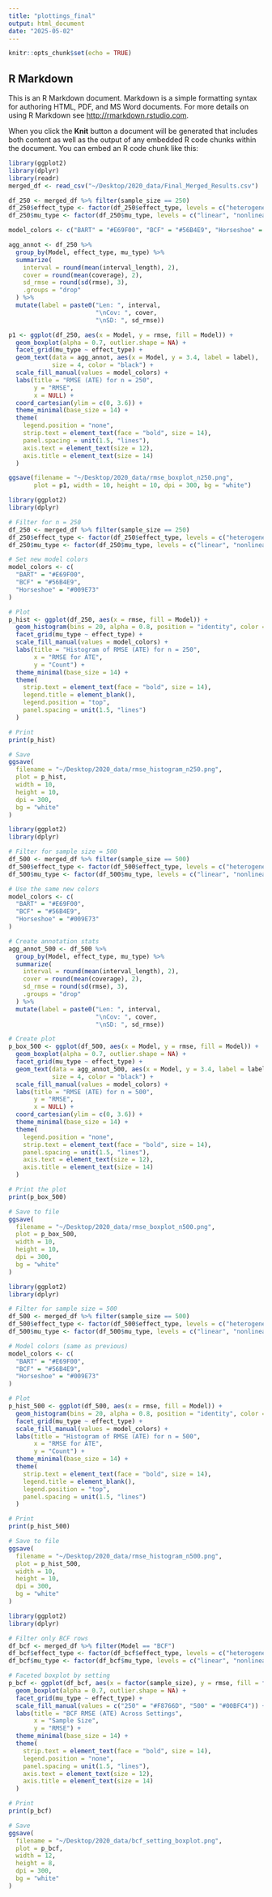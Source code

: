 ```yaml
---
title: "plottings_final"
output: html_document
date: "2025-05-02"
---
```


```r
knitr::opts_chunk$set(echo = TRUE)
```

## R Markdown

This is an R Markdown document. Markdown is a simple formatting syntax for authoring HTML, PDF, and MS Word documents. For more details on using R Markdown see <http://rmarkdown.rstudio.com>.

When you click the **Knit** button a document will be generated that includes both content as well as the output of any embedded R code chunks within the document. You can embed an R code chunk like this:

```r
library(ggplot2)
library(dplyr)
library(readr)
merged_df <- read_csv("~/Desktop/2020_data/Final_Merged_Results.csv") 
```


```r
df_250 <- merged_df %>% filter(sample_size == 250)
df_250$effect_type <- factor(df_250$effect_type, levels = c("heterogeneous", "homogeneous"))
df_250$mu_type <- factor(df_250$mu_type, levels = c("linear", "nonlinear"))

model_colors <- c("BART" = "#E69F00", "BCF" = "#56B4E9", "Horseshoe" = "#009E73")

agg_annot <- df_250 %>%
  group_by(Model, effect_type, mu_type) %>%
  summarize(
    interval = round(mean(interval_length), 2),
    cover = round(mean(coverage), 2),
    sd_rmse = round(sd(rmse), 3),
    .groups = "drop"
  ) %>%
  mutate(label = paste0("Len: ", interval,
                        "\nCov: ", cover,
                        "\nSD: ", sd_rmse))

p1 <- ggplot(df_250, aes(x = Model, y = rmse, fill = Model)) +
  geom_boxplot(alpha = 0.7, outlier.shape = NA) +
  facet_grid(mu_type ~ effect_type) +
  geom_text(data = agg_annot, aes(x = Model, y = 3.4, label = label),
            size = 4, color = "black") +
  scale_fill_manual(values = model_colors) +
  labs(title = "RMSE (ATE) for n = 250",
       y = "RMSE",
       x = NULL) +
  coord_cartesian(ylim = c(0, 3.6)) +
  theme_minimal(base_size = 14) +
  theme(
    legend.position = "none",
    strip.text = element_text(face = "bold", size = 14),
    panel.spacing = unit(1.5, "lines"),
    axis.text = element_text(size = 12),
    axis.title = element_text(size = 14)
  )

ggsave(filename = "~/Desktop/2020_data/rmse_boxplot_n250.png",
       plot = p1, width = 10, height = 10, dpi = 300, bg = "white")
```


```r
library(ggplot2)
library(dplyr)

# Filter for n = 250
df_250 <- merged_df %>% filter(sample_size == 250)
df_250$effect_type <- factor(df_250$effect_type, levels = c("heterogeneous", "homogeneous"))
df_250$mu_type <- factor(df_250$mu_type, levels = c("linear", "nonlinear"))

# Set new model colors
model_colors <- c(
  "BART" = "#E69F00",
  "BCF" = "#56B4E9",
  "Horseshoe" = "#009E73"
)

# Plot
p_hist <- ggplot(df_250, aes(x = rmse, fill = Model)) +
  geom_histogram(bins = 20, alpha = 0.8, position = "identity", color = "black") +
  facet_grid(mu_type ~ effect_type) +
  scale_fill_manual(values = model_colors) +
  labs(title = "Histogram of RMSE (ATE) for n = 250",
       x = "RMSE for ATE",
       y = "Count") +
  theme_minimal(base_size = 14) +
  theme(
    strip.text = element_text(face = "bold", size = 14),
    legend.title = element_blank(),
    legend.position = "top",
    panel.spacing = unit(1.5, "lines")
  )

# Print
print(p_hist)

# Save
ggsave(
  filename = "~/Desktop/2020_data/rmse_histogram_n250.png",
  plot = p_hist,
  width = 10,
  height = 10,
  dpi = 300,
  bg = "white"
)
```
```r
library(ggplot2)
library(dplyr)

# Filter for sample size = 500
df_500 <- merged_df %>% filter(sample_size == 500)
df_500$effect_type <- factor(df_500$effect_type, levels = c("heterogeneous", "homogeneous"))
df_500$mu_type <- factor(df_500$mu_type, levels = c("linear", "nonlinear"))

# Use the same new colors
model_colors <- c(
  "BART" = "#E69F00",
  "BCF" = "#56B4E9",
  "Horseshoe" = "#009E73"
)

# Create annotation stats
agg_annot_500 <- df_500 %>%
  group_by(Model, effect_type, mu_type) %>%
  summarize(
    interval = round(mean(interval_length), 2),
    cover = round(mean(coverage), 2),
    sd_rmse = round(sd(rmse), 3),
    .groups = "drop"
  ) %>%
  mutate(label = paste0("Len: ", interval,
                        "\nCov: ", cover,
                        "\nSD: ", sd_rmse))

# Create plot
p_box_500 <- ggplot(df_500, aes(x = Model, y = rmse, fill = Model)) +
  geom_boxplot(alpha = 0.7, outlier.shape = NA) +
  facet_grid(mu_type ~ effect_type) +
  geom_text(data = agg_annot_500, aes(x = Model, y = 3.4, label = label),
            size = 4, color = "black") +
  scale_fill_manual(values = model_colors) +
  labs(title = "RMSE (ATE) for n = 500",
       y = "RMSE",
       x = NULL) +
  coord_cartesian(ylim = c(0, 3.6)) +
  theme_minimal(base_size = 14) +
  theme(
    legend.position = "none",
    strip.text = element_text(face = "bold", size = 14),
    panel.spacing = unit(1.5, "lines"),
    axis.text = element_text(size = 12),
    axis.title = element_text(size = 14)
  )

# Print the plot
print(p_box_500)

# Save to file
ggsave(
  filename = "~/Desktop/2020_data/rmse_boxplot_n500.png",
  plot = p_box_500,
  width = 10,
  height = 10,
  dpi = 300,
  bg = "white"
)
```
```r
library(ggplot2)
library(dplyr)

# Filter for sample size = 500
df_500 <- merged_df %>% filter(sample_size == 500)
df_500$effect_type <- factor(df_500$effect_type, levels = c("heterogeneous", "homogeneous"))
df_500$mu_type <- factor(df_500$mu_type, levels = c("linear", "nonlinear"))

# Model colors (same as previous)
model_colors <- c(
  "BART" = "#E69F00",
  "BCF" = "#56B4E9",
  "Horseshoe" = "#009E73"
)

# Plot
p_hist_500 <- ggplot(df_500, aes(x = rmse, fill = Model)) +
  geom_histogram(bins = 20, alpha = 0.8, position = "identity", color = "black") +
  facet_grid(mu_type ~ effect_type) +
  scale_fill_manual(values = model_colors) +
  labs(title = "Histogram of RMSE (ATE) for n = 500",
       x = "RMSE for ATE",
       y = "Count") +
  theme_minimal(base_size = 14) +
  theme(
    strip.text = element_text(face = "bold", size = 14),
    legend.title = element_blank(),
    legend.position = "top",
    panel.spacing = unit(1.5, "lines")
  )

# Print
print(p_hist_500)

# Save to file
ggsave(
  filename = "~/Desktop/2020_data/rmse_histogram_n500.png",
  plot = p_hist_500,
  width = 10,
  height = 10,
  dpi = 300,
  bg = "white"
)
```
```r
library(ggplot2)
library(dplyr)

# Filter only BCF rows
df_bcf <- merged_df %>% filter(Model == "BCF")
df_bcf$effect_type <- factor(df_bcf$effect_type, levels = c("heterogeneous", "homogeneous"))
df_bcf$mu_type <- factor(df_bcf$mu_type, levels = c("linear", "nonlinear"))

# Faceted boxplot by setting
p_bcf <- ggplot(df_bcf, aes(x = factor(sample_size), y = rmse, fill = factor(sample_size))) +
  geom_boxplot(alpha = 0.7, outlier.shape = NA) +
  facet_grid(mu_type ~ effect_type) +
  scale_fill_manual(values = c("250" = "#F8766D", "500" = "#00BFC4")) +
  labs(title = "BCF RMSE (ATE) Across Settings",
       x = "Sample Size",
       y = "RMSE") +
  theme_minimal(base_size = 14) +
  theme(
    strip.text = element_text(face = "bold", size = 14),
    legend.position = "none",
    panel.spacing = unit(1.5, "lines"),
    axis.text = element_text(size = 12),
    axis.title = element_text(size = 14)
  )

# Print
print(p_bcf)

# Save
ggsave(
  filename = "~/Desktop/2020_data/bcf_setting_boxplot.png",
  plot = p_bcf,
  width = 12,
  height = 8,
  dpi = 300,
  bg = "white"
)
```

